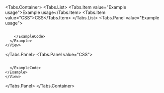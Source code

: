 
<Tabs.Container>
  <Tabs.List>
    <Tabs.Item value="Example usage">Example usage</Tabs.Item>
    <Tabs.Item value="CSS">CSS</Tabs.Item>
  </Tabs.List>
  <Tabs.Panel value="Example usage">
    <View marginTop="var(--amplify-space-large)">
      <Example>
        <BorderWidthExample />
        <ExampleCode>
```tsx file=./examples/BorderWidthExample.tsx

```
        </ExampleCode>
      </Example>
    </View>
  </Tabs.Panel>
  <Tabs.Panel value="CSS">
    <View marginTop="var(--amplify-space-large)">
    <Example>
      <ExampleCode>
```css file=./examples/BorderExample.css

```
      </ExampleCode>
    </Example>
    </View>
  </Tabs.Panel>
</Tabs.Container>
